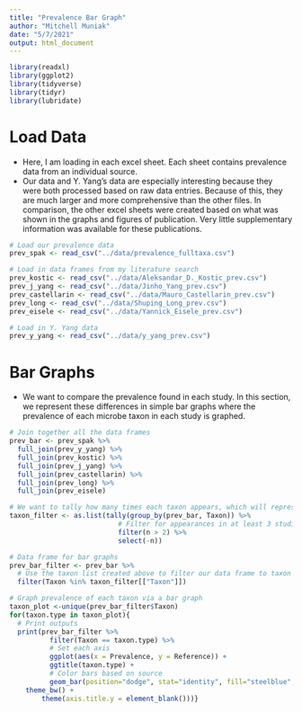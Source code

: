 ```yaml
---
title: "Prevalence Bar Graph"
author: "Mitchell Muniak"
date: "5/7/2021"
output: html_document
---
```


```r
library(readxl)
library(ggplot2)
library(tidyverse)
library(tidyr)
library(lubridate)
```

# Load Data

+ Here, I am loading in each excel sheet. Each sheet contains prevalence data from an individual source.
+ Our data and Y. Yang's data are especially interesting because they were both processed based on raw data entries. Because of this, they are much larger and more comprehensive than the other files. In comparison, the other excel sheets were created based on what was shown in the graphs and figures of publication. Very little supplementary information was available for these publications.
```r
# Load our prevalence data
prev_spak <- read_csv("../data/prevalence_fulltaxa.csv")
```
```r
# Load in data frames from my literature search
prev_kostic <- read_csv("../data/Aleksandar_D._Kostic_prev.csv")
prev_j_yang <- read_csv("../data/Jinho_Yang_prev.csv")
prev_castellarin <- read_csv("../data/Mauro_Castellarin_prev.csv")
prev_long <- read_csv("../data/Shuping_Long_prev.csv")
prev_eisele <- read_csv("../data/Yannick_Eisele_prev.csv")

```
```r
# Load in Y. Yang data
prev_y_yang <- read_csv("../data/y_yang_prev.csv")
```


# Bar Graphs

+ We want to compare the prevalence found in each study. In this section, we represent these differences in simple bar graphs where the prevalence of each microbe taxon in each study is graphed.
```r
# Join together all the data frames
prev_bar <- prev_spak %>%
  full_join(prev_y_yang) %>%
  full_join(prev_kostic) %>%
  full_join(prev_j_yang) %>%
  full_join(prev_castellarin) %>%
  full_join(prev_long) %>%
  full_join(prev_eisele)
```

```r
# We want to tally how many times each taxon appears, which will represent how many studies the taxon appeared. We are doing this because graphing a taxon that only appears in one study is not informative.
taxon_filter <- as.list(tally(group_by(prev_bar, Taxon)) %>%
                           # Filter for appearances in at least 3 studies
                           filter(n > 2) %>%
                           select(-n))
```

```r
# Data frame for bar graphs
prev_bar_filter <- prev_bar %>%
  # Use the taxon list created above to filter our data frame to taxon that appear in at least 3 studies
  filter(Taxon %in% taxon_filter[["Taxon"]])
```

```r
# Graph prevalence of each taxon via a bar graph
taxon_plot <-unique(prev_bar_filter$Taxon)
for(taxon.type in taxon_plot){
  # Print outputs
  print(prev_bar_filter %>%
          filter(Taxon == taxon.type) %>%
          # Set each axis
          ggplot(aes(x = Prevalence, y = Reference)) +
          ggtitle(taxon.type) +
          # Color bars based on source
          geom_bar(position="dodge", stat="identity", fill="steelblue", width=0.5) +
    theme_bw() +
        theme(axis.title.y = element_blank()))}
```